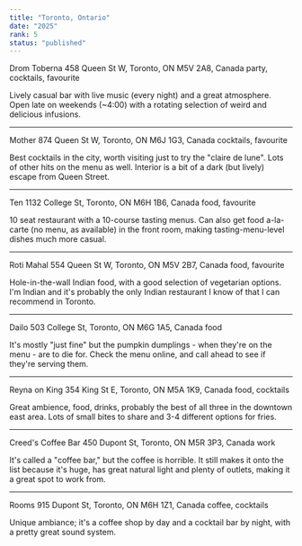 ```yaml
---
title: "Toronto, Ontario"
date: "2025"
rank: 5
status: "published"
---
```


Drom Toberna
458 Queen St W, Toronto, ON M5V 2A8, Canada
party, cocktails, favourite

Lively casual bar with live music (every night) and a great atmosphere. Open late on weekends (~4:00) with a rotating selection of weird and delicious infusions.

---

Mother
874 Queen St W, Toronto, ON M6J 1G3, Canada
cocktails, favourite

Best cocktails in the city, worth visiting just to try the "claire de lune". Lots of other hits on the menu as well. Interior is a bit of a dark (but lively) escape from Queen Street.

---

Ten
1132 College St, Toronto, ON M6H 1B6, Canada
food, favourite

10 seat restaurant with a 10-course tasting menus. Can also get food a-la-carte (no menu, as available) in the front room, making tasting-menu-level dishes much more casual.

---

Roti Mahal
554 Queen St W, Toronto, ON M5V 2B7, Canada
food, favourite

Hole-in-the-wall Indian food, with a good selection of vegetarian options. I'm Indian and it's probably the only Indian restaurant I know of that I can recommend in Toronto.

---

Dailo
503 College St, Toronto, ON M6G 1A5, Canada
food

It's mostly "just fine" but the pumpkin dumplings - when they're on the menu - are to die for. Check the menu online, and call ahead to see if they're serving them.

---

Reyna on King
354 King St E, Toronto, ON M5A 1K9, Canada
food, cocktails

Great ambience, food, drinks, probably the best of all three in the downtown east area. Lots of small bites to share and 3-4 different options for fries.

---

Creed's Coffee Bar
450 Dupont St, Toronto, ON M5R 3P3, Canada
work

It's called a "coffee bar," but the coffee is horrible. It still makes it onto the list because it's huge, has great natural light and plenty of outlets, making it a great spot to work from.

---

Rooms
915 Dupont St, Toronto, ON M6H 1Z1, Canada
coffee, cocktails

Unique ambiance; it's a coffee shop by day and a cocktail bar by night, with a pretty great sound system.